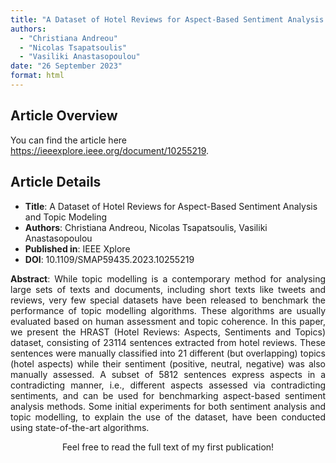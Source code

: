 ```yaml
---
title: "A Dataset of Hotel Reviews for Aspect-Based Sentiment Analysis and Topic Modeling"
authors: 
  - "Christiana Andreou"
  - "Nicolas Tsapatsoulis"
  - "Vasiliki Anastasopoulou"
date: "26 September 2023"
format: html
---
```


## Article Overview


You can find the article here [https://ieeexplore.ieee.org/document/10255219](https://ieeexplore.ieee.org/document/10255219). 

## Article Details

- **Title**: A Dataset of Hotel Reviews for Aspect-Based Sentiment Analysis and Topic Modeling
- **Authors**: Christiana Andreou, Nicolas Tsapatsoulis, Vasiliki Anastasopoulou
- **Published in**: IEEE Xplore
- **DOI**: 10.1109/SMAP59435.2023.10255219

<div style="text-align: justify;">

**Abstract**: While topic modelling is a contemporary method for analysing large sets of texts and documents, including short texts like tweets and reviews, very few special datasets have been released to benchmark the performance of topic modelling algorithms. These algorithms are usually evaluated based on human assessment and topic coherence. In this paper, we present the HRAST (Hotel Reviews: Aspects, Sentiments and Topics) dataset, consisting of 23114 sentences extracted from hotel reviews. These sentences were manually classified into 21 different (but overlapping) topics (hotel aspects) while their sentiment (positive, neutral, negative) was also manually assessed. A subset of 5812 sentences express aspects in a contradicting manner, i.e., different aspects assessed via contradicting sentiments, and can be used for benchmarking aspect-based sentiment analysis methods. Some initial experiments for both sentiment analysis and topic modelling, to explain the use of the dataset, have been conducted using state-of-the-art algorithms.

</div>

<div style="text-align: center;">

Feel free to read the full text of my first publication!

</div>

